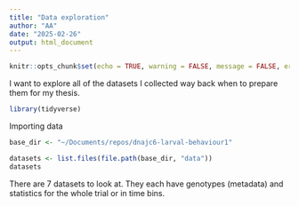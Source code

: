 ```yaml
---
title: "Data exploration"
author: "AA"
date: "2025-02-26"
output: html_document
---
```


```r
knitr::opts_chunk$set(echo = TRUE, warning = FALSE, message = FALSE, error = FALSE)
```

I want to explore all of the datasets I collected way back when to prepare them for my thesis.

```r
library(tidyverse)
```

Importing data
```r
base_dir <- "~/Documents/repos/dnajc6-larval-behaviour1"

datasets <- list.files(file.path(base_dir, "data"))
datasets
```

There are 7 datasets to look at. They each have genotypes (metadata) and statistics for the whole trial or in time bins.

```r

```

